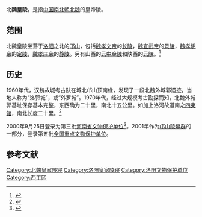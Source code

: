 {{文物保护单位
| 级别 = 省级
| 省区市 = 河南省
| 名称 = 北魏皇陵
| 图片 = Northern Wei Tomb of Emperor Xuanwu, 499-515 AD (01).jpg
|说明 = [[魏宣武帝|魏宣武帝]][[北魏景陵|景陵]]
| 所在 = [[洛阳市|洛阳市]][[西工区|西工区]]
| 分类 = 古墓葬 
| 时代 = [[北魏|北魏]]
| 编号 = 3-193
| 登录 = 2000年9月25日
}}
'''北魏皇陵'''，是指[[中国|中国]][[南北朝|南北朝]][[北魏|北魏]]的皇帝陵。

== 范围 ==
北魏皇陵坐落于[[洛阳|洛阳]]之北的[[邙山|邙山]]，包括[[魏孝文帝|魏孝文帝]]的[[北魏长陵|长陵]]，[[魏宣武帝|魏宣武帝]]的[[北魏景陵|景陵]]，[[魏孝明帝|魏孝明帝]]的[[北魏定陵|定陵]]，[[魏孝庄帝|魏孝庄帝]]的[[静陵_(北魏)|静陵]]。另有山西的[[金陵_(北魏)|云中金陵]]和陕西的[[雲陵_(北魏)|云陵]]。<ref>{{cite news|title=踏访汉魏洛阳故城|url=http://news.china.com.cn/live/2020-11/06/content_1028723.htm|accessdate=2022-01-04|work=中国网|archive-date=2022-01-04|archive-url=https://web.archive.org/web/20220104022937/http://news.china.com.cn/live/2020-11/06/content_1028723.htm}}</ref>

== 历史 ==
1960年代，汉魏故城考古队在城北邙山顶南缘，发现了一段北魏外城郭遗迹，当地人称为“洛郭城”，或“外罗城”。1970年代，经过大规模考古勘探而知，北魏外城郭基址保存基本完整，东西确为二十里，南北十五公里。如加上洛河故道南之[[四夷馆|四夷馆]]，南北长度二十里。<ref>{{cite news |title=踏访汉魏洛阳故城 河南日报网-河南日报官方网站 |url=https://www.henandaily.cn/content/2020/1106/263716.html |accessdate=2022-01-04 |work=河南日报 |archive-date=2022-01-04 |archive-url=https://web.archive.org/web/20220104022828/https://www.henandaily.cn/content/2020/1106/263716.html }}</ref>

2000年9月25日登录为第三批[[河南省文物保护单位|河南省文物保护单位]]<ref>{{cite news |title=第三批河南省文物保护单位名录 |url=https://web.archive.org/web/20180118010943/http://www.haww.gov.cn/wwzy/2006-11/14/content_109111.htm |accessdate=2022-01-04 |work=河南文物网 |date=2018-01-18}}</ref>。2001年作为[[邙山陵墓群|邙山陵墓群]]的一部分，登录第五批[[全国重点文物保护单位|全国重点文物保护单位]]。

==参考文献==
{{reflist}}
[[Category:北魏皇家陵寝|Category:北魏皇家陵寝]]
[[Category:洛阳皇家陵寝|Category:洛阳皇家陵寝]]
[[Category:洛阳文物保护单位|Category:洛阳文物保护单位]]
[[Category:西工区|Category:西工区]]
